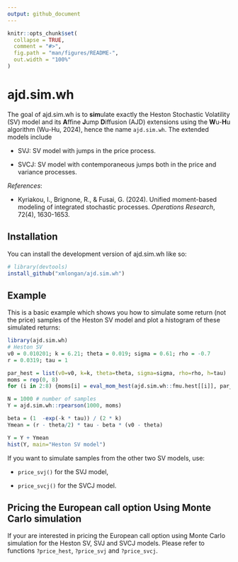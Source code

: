 ```yaml
---
output: github_document
---
```

<!-- build with `devtools::build_readme()` -->
<!-- README.md is generated from README.Rmd. Please edit that file -->

```r
knitr::opts_chunk$set(
  collapse = TRUE,
  comment = "#>",
  fig.path = "man/figures/README-",
  out.width = "100%"
)
```

# ajd.sim.wh

<!-- badges: start -->
<!-- badges: end -->

The goal of ajd.sim.wh is to **sim**ulate exactly the Heston 
Stochastic Volatility (SV) model and its **A**ffine **J**ump **D**iffusion (AJD) 
extensions using the **W**u-**H**u algorithm 
(Wu-Hu, 2024), hence the name `ajd.sim.wh`. 
The extended models include

- SVJ: SV model with jumps in the price process.

- SVCJ: SV model with contemporaneous jumps both in the price and variance
  processes.


*References*:

- Kyriakou, I., Brignone, R., & Fusai, G. (2024). Unified moment-based modeling
of integrated stochastic processes. *Operations Research*, 72(4), 1630-1653.

## Installation

You can install the development version of ajd.sim.wh like so:

``` r
# library(devtools)
install_github("xmlongan/ajd.sim.wh")
```

## Example

This is a basic example which shows you how to simulate some return 
(not the price) samples of the Heston SV model and plot a histogram of these
simulated returns:

```r
library(ajd.sim.wh)
# Heston SV
v0 = 0.010201; k = 6.21; theta = 0.019; sigma = 0.61; rho = -0.7
r = 0.0319; tau = 1

par_hest = list(v0=v0, k=k, theta=theta, sigma=sigma, rho=rho, h=tau)
moms = rep(0, 8)
for (i in 2:8) {moms[i] = eval_mom_hest(ajd.sim.wh::fmu.hest[[i]], par_hest)}

N = 1000 # number of samples
Y = ajd.sim.wh::rpearson(1000, moms)

beta = (1  -exp(-k * tau)) / (2 * k)
Ymean = (r - theta/2) * tau - beta * (v0 - theta)

Y = Y + Ymean
hist(Y, main="Heston SV model")
```

If you want to simulate samples from the other two SV models, use:

- `price_svj()` for the SVJ model,

- `price_svcj()` for the SVCJ model.

## Pricing the European call option Using Monte Carlo simulation

If your are interested in pricing the European call option using Monte Carlo
simulation for the Heston SV, SVJ and SVCJ models. Please refer to functions
`?price_hest`, `?price_svj` and `?price_svcj`.
